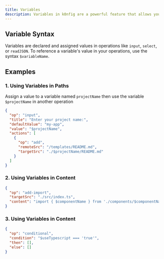 ```yaml
---
title: Variables
description: Variables in k0nfig are a powerful feature that allows you to store user inputs, selections, or values read from files, and then reuse them throughout your configuration. Variables are declared with a dollar sign prefix ($) and are referenced using the same syntax.s
---
```


## Variable Syntax

Variables are declared and assigned values in operations like `input`, `select`, or `readJSON`. To reference a variable's value in your operations, use the syntax `$variableName`.

## Examples

### 1. Using Variables in Paths

Assign a value to a variable named `projectName` then use the variable `$projectName` in another operation

```json
{
  "op": "input",
  "title": "Enter your project name:",
  "defaultValue": "my-app",
  "value": "$projectName",
  "actions": [
    {
      "op": "add",
      "remoteSrc": "/templates/README.md",
      "targetSrc": "./$projectName/README.md"
    }
  ]
}
```

### 2. Using Variables in Content

```json
{
  "op": "add-import",
  "targetSrc": "./src/index.ts",
  "content": "import { $componentName } from './components/$componentName';"
}
```

### 3. Using Variables in Content

```json
{
  "op": "conditional",
  "condition": "$useTypescript === 'true'",
  "then": [],
  "else": []
}
```
